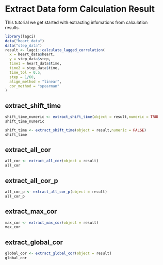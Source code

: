# Extract Data form Calculation Result

This tutorial we get started with extracting infomations from calculation results.

```r
library(lagci)
data("heart_data")
data("step_data")
result <- lagci::calculate_lagged_correlation(
  x = heart_data$heart,
  y = step_data$step,
  time1 = heart_data$time,
  time2 = step_data$time,
  time_tol = 0.5,
  step = 1/60,
  align_method = "linear",
  cor_method = "spearman"
)
```

## extract_shift_time

```r
shift_time_numeric <- extract_shift_time(object = result,numeric = TRUE)
shift_time_numeric
```

```r
shift_time <- extract_shift_time(object = result,numeric = FALSE)
shift_time
```

## extract_all_cor

```r
all_cor <- extract_all_cor(object = result)
all_cor
```

## extract_all_cor_p

```r
all_cor_p <- extract_all_cor_p(object = result)
all_cor_p
```

## extract_max_cor

```r
max_cor <- extract_max_cor(object = result)
max_cor
```

## extract_global_cor

```r
global_cor <- extract_global_cor(object = result)
global_cor
```
